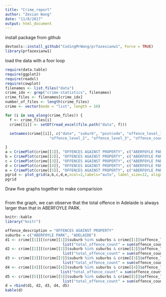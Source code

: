 ```yaml
---
title: "Crime_report"
author: "Zexian Wang"
date: "11/8/2017"
output: html_document
---
```


install package from github
```r
devtools::install_github("CodingMrWang/prfazexianw1", Force = TRUE)
library(prfazexianw1)
```

load the data with a foor loop
```r
require(data.table)
require(ggplot2)
require(readxl)
require(cowplot)
filenames <- list.files("data")
crime_idx <- grep("crime-statistics", filenames)
crime_files <- filenames[crime_idx]
number_of_files <- length(crime_files)
crime <- vector(mode = "list", length = 10)

for (i in seq_along(crime_files)) {
  f <- crime_files[i]
  crime[[i]] <- setDT(read_excel(file.path("data", f)))
  
  setnames(crime[[i]], c("date", "suburb", "postcode", "offence_level_1",
                    "offence_level_2", "offence_level_3", "offence_count"))

}
a = CrimePlot(crime[[1]], "OFFENCES AGAINST PROPERTY", c("ABERFOYLE PARK", "ADELAIDE"))
b = CrimePlot(crime[[2]], "OFFENCES AGAINST PROPERTY", c("ABERFOYLE PARK", "ADELAIDE"))
c = CrimePlot(crime[[3]], "OFFENCES AGAINST PROPERTY", c("ABERFOYLE PARK", "ADELAIDE"))
d = CrimePlot(crime[[4]], "OFFENCES AGAINST PROPERTY", c("ABERFOYLE PARK", "ADELAIDE"))
e = CrimePlot(crime[[5]], "OFFENCES AGAINST PROPERTY", c("ABERFOYLE PARK", "ADELAIDE"))
pgrid <- plot_grid(a,b,c,d,e,ncol=2,labels="auto", label_size=12, align="v")
pgrid
```


Draw five graphs together to make comparision 
```r

```
From the graph, we can observe that the total offence in Adelaide is always larger than that in ABERFOYLE PARK. 





```r
knitr::kable
library("knitr")

offence_description = "OFFENCES AGAINST PROPERTY"
suburbs = c("ABERFOYLE PARK", "ADELAIDE")
d1 <- crime[[1]][(crime[[1]]$suburb %in% suburbs & crime[[1]]$offence_level_3 %in% offence_description),
                          list("total_offence_count" = sum(offence_count)),by = list(month(date), suburb)]
d2 <- crime[[2]][(crime[[2]]$suburb %in% suburbs & crime[[2]]$offence_level_3 %in% offence_description),
                          list("total_offence_count" = sum(offence_count)),by = list(month(date), suburb)]
d3 <- crime[[3]][(crime[[3]]$suburb %in% suburbs & crime[[3]]$offence_level_3 %in% offence_description),
                          list("total_offence_count" = sum(offence_count)),by = list(month(date), suburb)]
d4 <- crime[[4]][(crime[[4]]$suburb %in% suburbs & crime[[4]]$offence_level_3 %in% offence_description),
                         list("total_offence_count" = sum(offence_count)),by = list(month(date), suburb)]
d5 <- crime[[5]][(crime[[5]]$suburb %in% suburbs & crime[[5]]$offence_level_3 %in% offence_description),
                          list("total_offence_count" = sum(offence_count)),by = list(month(date), suburb)]
d = rbind(d1, d2, d3, d4, d5)
kable(d)
```



